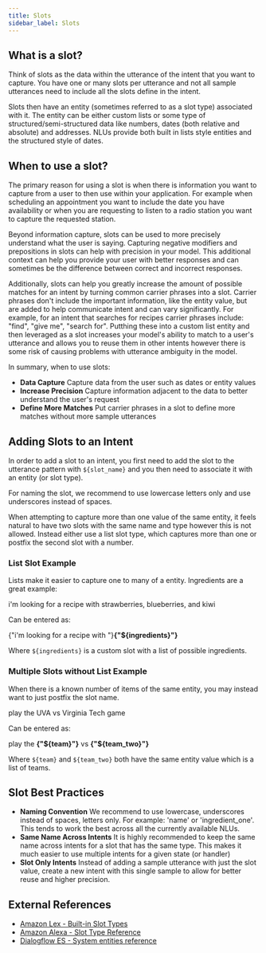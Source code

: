 ```yaml
---
title: Slots
sidebar_label: Slots
---
```



## What is a slot?

Think of slots as the data within the utterance of the intent that you want to capture. You have one or many slots per utterance and not all sample utterances need to include all the slots define in the intent.

Slots then have an entity (sometimes referred to as a slot type) associated with it. The entity can be either custom lists or some type of structured/semi-structured data like numbers, dates (both relative and absolute) and addresses. NLUs provide both built in lists style entities and the structured style of dates.

## When to use a slot?

The primary reason for using a slot is when there is information you want to capture from a user to then use within your application. For example when scheduling an appointment you want to include the date you have availability or when you are requesting to listen to a radio station you want to capture the requested station.

Beyond information capture, slots can be used to more precisely understand what the user is saying. Capturing negative modifiers and prepositions in slots can help with precision in your model. This additional context can help you provide your user with better responses and can sometimes be the difference between correct and incorrect responses.

Additionally, slots can help you greatly increase the amount of possible matches for an intent by turning common carrier phrases into a slot. Carrier phrases don't include the important information, like the entity value, but are added to help communicate intent and can vary significantly. For example, for an intent that searches for recipes carrier phrases include: "find", "give me", "search for". Putthing these into a custom list entity and then leveraged as a slot increases your model's ability to match to a user's utterance and allows you to reuse them in other intents however there is some risk of causing problems with utterance ambiguity in the model.

In summary, when to use slots:

- **Data Capture** Capture data from the user such as dates or entity values
- **Increase Precision** Capture information adjacent to the data to better understand the user's request
- **Define More Matches** Put carrier phrases in a slot to define more matches without more sample utterances

## Adding Slots to an Intent

In order to add a slot to an intent, you first need to add the slot to the utterance pattern with `${slot_name}` and you then need to associate it with an entity (or slot type). 

For naming the slot, we recommend to use lowercase letters only and use underscores instead of spaces.  

When attempting to capture more than one value of the same entity, it feels natural to have two slots with the same name and type however this is not allowed.  Instead either use a list slot type, which captures more than one or postfix the second slot with a number.  

### List Slot Example
Lists make it easier to capture one to many of a entity.  Ingredients are a great example:

<ChatMessageBubble owner="mine" hasTail>
  i'm looking for a recipe with strawberries, blueberries, and kiwi
</ChatMessageBubble>
<br />

Can be entered as:

<ChatMessageBubble owner="mine" hasTail>
  {"i'm looking for a recipe with "}<b>{"${ingredients}"}</b>
</ChatMessageBubble>
<br />

Where `${ingredients}` is a custom slot with a list of possible ingredients.

### Multiple Slots without List Example

When there is a known number of items of the same entity, you may instead want to just postfix the slot name.

<ChatMessageBubble owner="mine" hasTail>
  play the UVA vs Virginia Tech game
</ChatMessageBubble>
<br />

Can be entered as:

<ChatMessageBubble owner="mine" hasTail>
  play the <b>{"${team}"}</b> vs <b>{"${team_two}"}</b>
</ChatMessageBubble>
<br />

Where `${team}` and `${team_two}` both have the same entity value which is a list of teams.

## Slot Best Practices

- **Naming Convention** We recommend to use lowercase, underscores instead of spaces, letters only. For example: 'name' or 'ingredient_one'. This tends to work the best across all the currently available NLUs.
- **Same Name Across Intents** It is highly recommended to keep the same name across intents for a slot that has the same type. This makes it much easier to use multiple intents for a given state (or handler)
- **Slot Only Intents** Instead of adding a sample utterance with just the slot value, create a new intent with this single sample to allow for better reuse and higher precision.

## External References

- [Amazon Lex - Built-in Slot Types](https://docs.aws.amazon.com/lex/latest/dg/howitworks-builtins-slots.html)
- [Amazon Alexa - Slot Type Reference](https://developer.amazon.com/en-US/docs/alexa/custom-skills/slot-type-reference.html)
- [Dialogflow ES - System entities reference](https://cloud.google.com/dialogflow/es/docs/reference/system-entities)